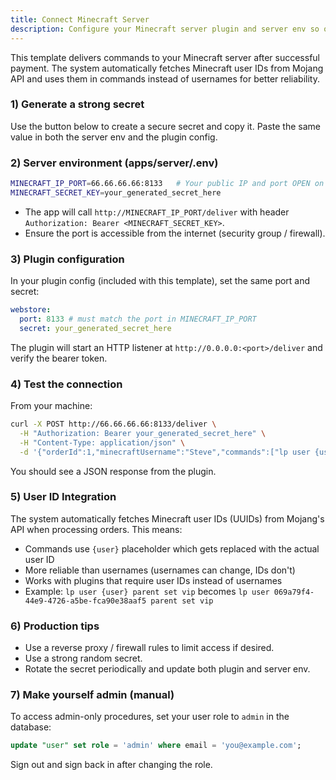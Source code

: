 ```yaml
---
title: Connect Minecraft Server
description: Configure your Minecraft server plugin and server env so orders deliver commands
---
```


This template delivers commands to your Minecraft server after successful payment. The system automatically fetches Minecraft user IDs from Mojang API and uses them in commands instead of usernames for better reliability.

### 1) Generate a strong secret

Use the button below to create a secure secret and copy it. Paste the same value in both the server env and the plugin config.


<SecretGenerator label="Generate Secret" bytes={32} />

### 2) Server environment (apps/server/.env)

```bash
MINECRAFT_IP_PORT=66.66.66.66:8133   # Your public IP and port OPEN on firewall
MINECRAFT_SECRET_KEY=your_generated_secret_here
```

- The app will call `http://MINECRAFT_IP_PORT/deliver` with header `Authorization: Bearer <MINECRAFT_SECRET_KEY>`.
- Ensure the port is accessible from the internet (security group / firewall).

### 3) Plugin configuration

In your plugin config (included with this template), set the same port and secret:

```yaml
webstore:
  port: 8133 # must match the port in MINECRAFT_IP_PORT
  secret: your_generated_secret_here
```

The plugin will start an HTTP listener at `http://0.0.0.0:<port>/deliver` and verify the bearer token.

### 4) Test the connection

From your machine:

```bash
curl -X POST http://66.66.66.66:8133/deliver \
  -H "Authorization: Bearer your_generated_secret_here" \
  -H "Content-Type: application/json" \
  -d '{"orderId":1,"minecraftUsername":"Steve","commands":["lp user {user} parent set vip"]}'
```

You should see a JSON response from the plugin.

### 5) User ID Integration

The system automatically fetches Minecraft user IDs (UUIDs) from Mojang's API when processing orders. This means:

- Commands use `{user}` placeholder which gets replaced with the actual user ID
- More reliable than usernames (usernames can change, IDs don't)
- Works with plugins that require user IDs instead of usernames
- Example: `lp user {user} parent set vip` becomes `lp user 069a79f4-44e9-4726-a5be-fca90e38aaf5 parent set vip`

### 6) Production tips

- Use a reverse proxy / firewall rules to limit access if desired.
- Use a strong random secret.
- Rotate the secret periodically and update both plugin and server env.

### 7) Make yourself admin (manual)

To access admin-only procedures, set your user role to `admin` in the database:

```sql
update "user" set role = 'admin' where email = 'you@example.com';
```

Sign out and sign back in after changing the role.
